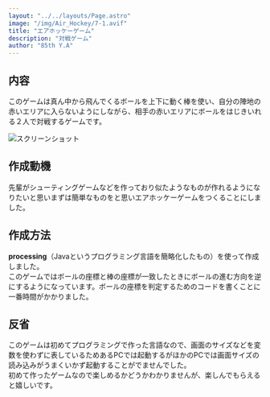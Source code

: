 ```yaml
---
layout: "../../layouts/Page.astro"
image: "/img/Air_Hockey/7-1.avif"
title: "エアホッケーゲーム"
description: "対戦ゲーム"
author: "85th Y.A"
---
```

## 内容
このゲームは真ん中から飛んでくるボールを上下に動く棒を使い、自分の陣地の赤いエリアに入らないようにしながら、相手の赤いエリアにボールをはじきいれる２人で対戦するゲームです。

![スクリーンショット](/img/Air_Hockey/7-1.avif)
## 作成動機
先輩がシューティングゲームなどを作っており似たようなものが作れるようになりたいと思いまずは簡単なものをと思いエアホッケーゲームをつくることにしました。
## 作成方法
**processing**（Javaというプログラミング言語を簡略化したもの）を使って作成しました。<br/>
このゲームではボールの座標と棒の座標が一致したときにボールの進む方向を逆にするようになっています。ボールの座標を判定するためのコードを書くことに一番時間がかかりました。
## 反省
このゲームは初めてプログラミングで作った言語なので、画面のサイズなどを変数を使わずに表しているためあるPCでは起動するがほかのPCでは画面サイズの読み込みがうまくいかず起動することがでませんでした。<br/>
初めて作ったゲームなので楽しめるかどうかわかりませんが、楽しんでもらえると嬉しいです。